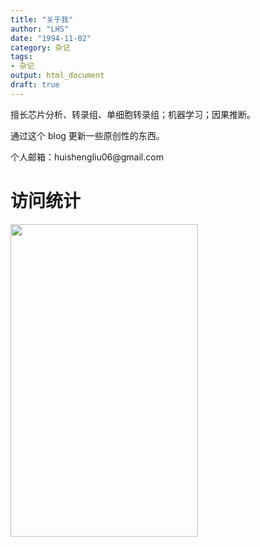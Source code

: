 ```yaml
---
title: "关于我"
author: "LHS"
date: "1994-11-02"
category: 杂记
tags: 
- 杂记
output: html_document
draft: true
---
```



擅长芯片分析、转录组、单细胞转录组；机器学习；因果推断。

通过这个 blog 更新一些原创性的东西。

个人邮箱：huishengliu06@gmail.com


# 访问统计

<a href="https://clustrmaps.com/site/1bh84"  title="Visit tracker">
<img src="//www.clustrmaps.com/map_v2.png?d=6OdlYrS-YndDpRR45OCirySfN9jJkicjGzAmZfeOzC0&cl=ffffff" width = "300" height = "500" /></a>



